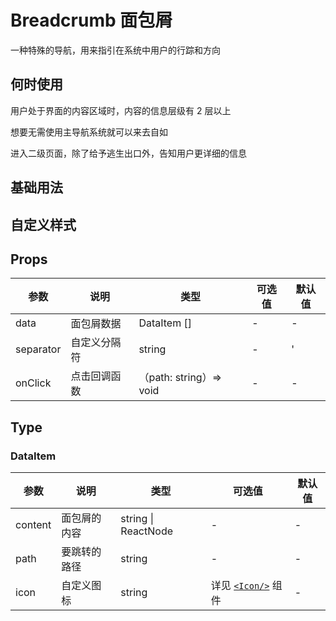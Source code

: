 # Breadcrumb 面包屑

一种特殊的导航，用来指引在系统中用户的行踪和方向

## 何时使用

用户处于界面的内容区域时，内容的信息层级有 2 层以上

想要无需使用主导航系统就可以来去自如

进入二级页面，除了给予逃生出口外，告知用户更详细的信息

## 基础用法


<DemoBase />

## 自定义样式


<DemoIcon />

## Props

| 参数      | 说明         | 类型                    | 可选值 | 默认值 |
| --------- | ------------ | ----------------------- | ------ | ------ |
| data      | 面包屑数据   | DataItem []             | -      | -      |
| separator | 自定义分隔符 | string                  | -      | '      | ' |
| onClick   | 点击回调函数 | （path: string）=> void | -      | -      |

## Type

### DataItem

| 参数    | 说明         | 类型                | 可选值                                         | 默认值 |
| ------- | ------------ | ------------------- | ---------------------------------------------- | ------ |
| content | 面包屑的内容 | string \| ReactNode | -                                              | -      |
| path    | 要跳转的路径 | string              | -                                              | -      |
| icon    | 自定义图标   | string              | 详见 [`<Icon/>`](/hiui/zh-CN/docs/icon) 组件 ︎ | -      |
